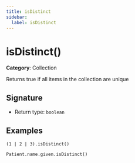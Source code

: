 ```yaml
---
title: isDistinct
sidebar:
  label: isDistinct
---
```


# isDistinct()

**Category**: Collection

Returns true if all items in the collection are unique

## Signature

- Return type: `boolean`

## Examples

```fhirpath
(1 | 2 | 3).isDistinct()
```

```fhirpath
Patient.name.given.isDistinct()
```

